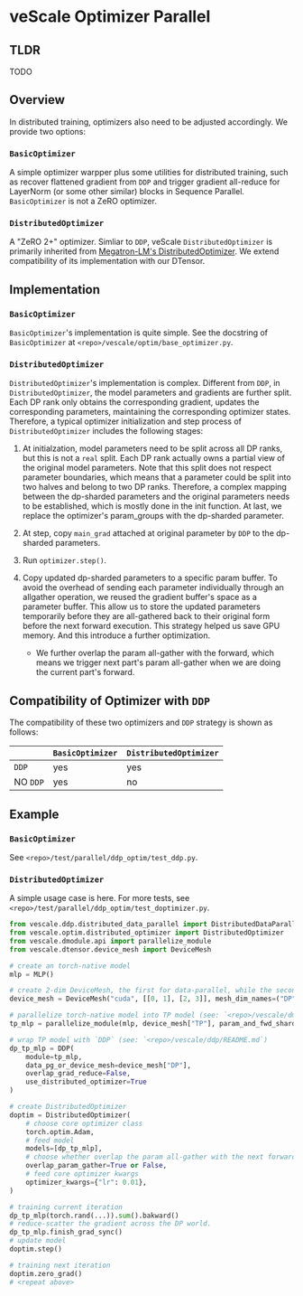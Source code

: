 # veScale Optimizer Parallel

## TLDR
TODO

## Overview

In distributed training, optimizers also need to be adjusted accordingly. We provide two options:

### `BasicOptimizer`

A simple optimizer warpper plus some utilities for distributed training, such as recover flattened gradient from `DDP` and trigger gradient all-reduce for LayerNorm (or some other similar) blocks in Sequence Parallel. `BasicOptimizer` is not a ZeRO optimizer.

### `DistributedOptimizer`

A "ZeRO 2+" optimizer. Simliar to `DDP`, veScale `DistributedOptimizer` is primarily inherited from [Megatron-LM's DistributedOptimizer](https://github.com/NVIDIA/Megatron-LM/blob/main/megatron/core/optimizer/distrib_optimizer.py). We extend compatibility of its implementation with our DTensor.

## Implementation

### `BasicOptimizer`

`BasicOptimizer`'s implementation is quite simple. See the docstring of `BasicOptimizer` at `<repo>/vescale/optim/base_optimizer.py`.

### `DistributedOptimizer`

`DistributedOptimizer`'s implementation is complex. Different from `DDP`, in `DistributedOptimizer`, the model parameters and gradients are further split. Each DP rank only obtains the corresponding gradient, updates the corresponding parameters, maintaining the corresponding optimizer states. Therefore, a typical optimizer initialization and step process of `DistributedOptimizer` includes the following stages:

1. At initialzation, model parameters need to be split across all DP ranks, but this is not a `real` split. Each DP rank actually owns a partial view of the original model parameters. Note that this split does not respect parameter boundaries, which means that a parameter could be split into two halves and belong to two DP ranks. Therefore, a complex mapping between the dp-sharded parameters and the original parameters needs to be established, which is mostly done in the init function. At last, we replace the optimizer's param_groups with the dp-sharded parameter.

2. At step, copy `main_grad` attached at original parameter by `DDP` to the dp-sharded parameters.

3. Run `optimizer.step()`.

4. Copy updated dp-sharded parameters to a specific param buffer. To avoid the overhead of sending each parameter individually through an allgather operation, we reused the gradient buffer's space as a parameter buffer. This allow us to store the updated parameters temporarily before they are all-gathered back to their original form before the next forward execution. This strategy helped us save GPU memory. And this introduce a further optimization.

    - We further overlap the param all-gather with the forward, which means we trigger next part's param all-gather when we are doing the current part's forward.

## Compatibility of Optimizer with `DDP`

The compatibility of these two optimizers and `DDP` strategy is shown as follows:

|          | `BasicOptimizer` | `DistributedOptimizer` |
| -------- | ---------------- | ---------------------- |
| `DDP`    |      yes         |        yes             |
| NO `DDP` |      yes         |         no             |

## Example

### `BasicOptimizer`

See `<repo>/test/parallel/ddp_optim/test_ddp.py`. 

### `DistributedOptimizer`

A simple usage case is here. For more tests, see `<repo>/test/parallel/ddp_optim/test_doptimizer.py`.

```python
from vescale.ddp.distributed_data_parallel import DistributedDataParallel as DDP
from vescale.optim.distributed_optimizer import DistributedOptimizer
from vescale.dmodule.api import parallelize_module
from vescale.dtensor.device_mesh import DeviceMesh

# create an torch-native model
mlp = MLP()

# create 2-dim DeviceMesh, the first for data-parallel, while the second for tensor-parallel.
device_mesh = DeviceMesh("cuda", [[0, 1], [2, 3]], mesh_dim_names=("DP", "TP"))

# parallelize torch-native model into TP model (see: `<repo>/vescale/dmodule/README.md`)
tp_mlp = parallelize_module(mlp, device_mesh["TP"], param_and_fwd_sharding_plan)

# wrap TP model with `DDP` (see: `<repo>/vescale/ddp/README.md`)
dp_tp_mlp = DDP(
    module=tp_mlp,
    data_pg_or_device_mesh=device_mesh["DP"],
    overlap_grad_reduce=False,
    use_distributed_optimizer=True
)

# create DistributedOptimizer
doptim = DistributedOptimizer(
    # choose core optimizer class
    torch.optim.Adam,
    # feed model
    models=[dp_tp_mlp],
    # choose whether overlap the param all-gather with the next forward for speeding up
    overlap_param_gather=True or False,
    # feed core optimizer kwargs
    optimizer_kwargs={"lr": 0.01},
)

# training current iteration
dp_tp_mlp(torch.rand(...)).sum().bakward()
# reduce-scatter the gradient across the DP world.
dp_tp_mlp.finish_grad_sync()
# update model
doptim.step()

# training next iteration
doptim.zero_grad()
# <repeat above>

```


